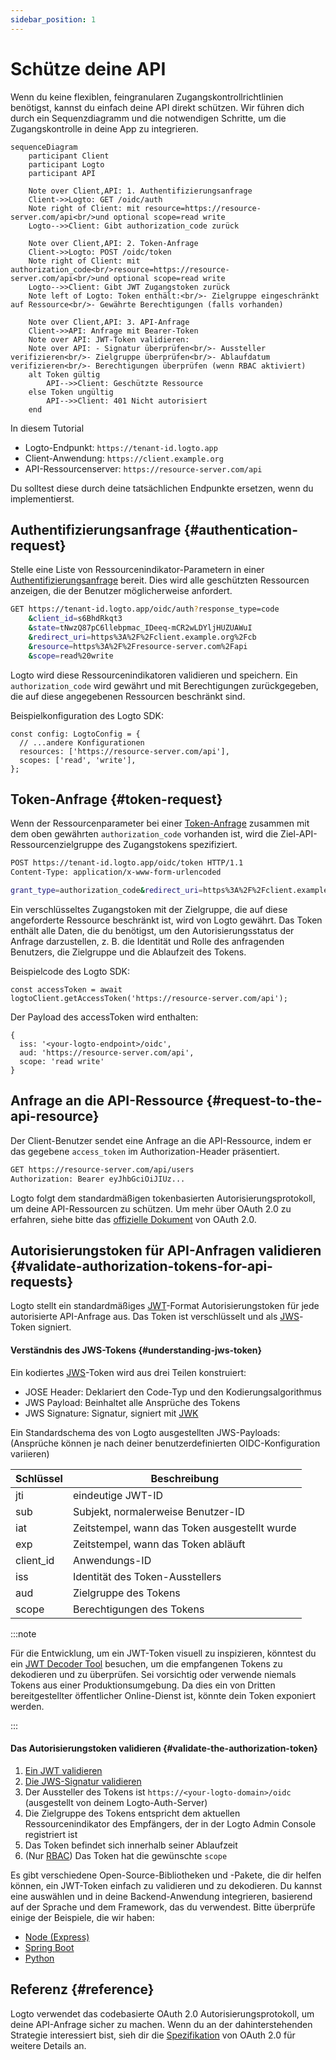 ```yaml
---
sidebar_position: 1
---
```


# Schütze deine API

Wenn du keine flexiblen, feingranularen Zugangskontrollrichtlinien benötigst, kannst du einfach deine API direkt schützen. Wir führen dich durch ein Sequenzdiagramm und die notwendigen Schritte, um die Zugangskontrolle in deine App zu integrieren.

```mermaid
sequenceDiagram
    participant Client
    participant Logto
    participant API

    Note over Client,API: 1. Authentifizierungsanfrage
    Client->>Logto: GET /oidc/auth
    Note right of Client: mit resource=https://resource-server.com/api<br/>und optional scope=read write
    Logto-->>Client: Gibt authorization_code zurück

    Note over Client,API: 2. Token-Anfrage
    Client->>Logto: POST /oidc/token
    Note right of Client: mit authorization_code<br/>resource=https://resource-server.com/api<br/>und optional scope=read write
    Logto-->>Client: Gibt JWT Zugangstoken zurück
    Note left of Logto: Token enthält:<br/>- Zielgruppe eingeschränkt auf Ressource<br/>- Gewährte Berechtigungen (falls vorhanden)

    Note over Client,API: 3. API-Anfrage
    Client->>API: Anfrage mit Bearer-Token
    Note over API: JWT-Token validieren:
    Note over API: - Signatur überprüfen<br/>- Aussteller verifizieren<br/>- Zielgruppe überprüfen<br/>- Ablaufdatum verifizieren<br/>- Berechtigungen überprüfen (wenn RBAC aktiviert)
    alt Token gültig
        API-->>Client: Geschützte Ressource
    else Token ungültig
        API-->>Client: 401 Nicht autorisiert
    end
```

In diesem Tutorial

- Logto-Endpunkt: `https://tenant-id.logto.app`
- Client-Anwendung: `https://client.example.org`
- API-Ressourcenserver: `https://resource-server.com/api`

Du solltest diese durch deine tatsächlichen Endpunkte ersetzen, wenn du implementierst.

## Authentifizierungsanfrage \{#authentication-request}

Stelle eine Liste von Ressourcenindikator-Parametern in einer [Authentifizierungsanfrage](https://openid.net/specs/openid-connect-core-1_0.html#AuthRequest) bereit. Dies wird alle geschützten Ressourcen anzeigen, die der Benutzer möglicherweise anfordert.

```bash
GET https://tenant-id.logto.app/oidc/auth?response_type=code
    &client_id=s6BhdRkqt3
    &state=tNwzQ87pC6llebpmac_IDeeq-mCR2wLDYljHUZUAWuI
    &redirect_uri=https%3A%2F%2Fclient.example.org%2Fcb
    &resource=https%3A%2F%2Fresource-server.com%2Fapi
    &scope=read%20write
```

Logto wird diese Ressourcenindikatoren validieren und speichern. Ein `authorization_code` wird gewährt und mit Berechtigungen zurückgegeben, die auf diese angegebenen Ressourcen beschränkt sind.

Beispielkonfiguration des Logto SDK:

```tsx
const config: LogtoConfig = {
  // ...andere Konfigurationen
  resources: ['https://resource-server.com/api'],
  scopes: ['read', 'write'],
};
```

## Token-Anfrage \{#token-request}

Wenn der Ressourcenparameter bei einer [Token-Anfrage](https://openid.net/specs/openid-connect-core-1_0.html#TokenRequest) zusammen mit dem oben gewährten `authorization_code` vorhanden ist, wird die Ziel-API-Ressourcenzielgruppe des Zugangstokens spezifiziert.

```bash
POST https://tenant-id.logto.app/oidc/token HTTP/1.1
Content-Type: application/x-www-form-urlencoded

grant_type=authorization_code&redirect_uri=https%3A%2F%2Fclient.example.org%2Fcb&code=10esc29BWC2qZB0acc9v8zAv9ltc2pko105tQauZ&resource=https%3A%2F%2Fresource-server.com%2Fapi
```

Ein verschlüsseltes Zugangstoken mit der Zielgruppe, die auf diese angeforderte Ressource beschränkt ist, wird von Logto gewährt. Das Token enthält alle Daten, die du benötigst, um den Autorisierungsstatus der Anfrage darzustellen, z. B. die Identität und Rolle des anfragenden Benutzers, die Zielgruppe und die Ablaufzeit des Tokens.

Beispielcode des Logto SDK:

```tsx
const accessToken = await logtoClient.getAccessToken('https://resource-server.com/api');
```

Der Payload des accessToken wird enthalten:

```tsx
{
  iss: '<your-logto-endpoint>/oidc',
  aud: 'https://resource-server.com/api',
  scope: 'read write'
}
```

## Anfrage an die API-Ressource \{#request-to-the-api-resource}

Der Client-Benutzer sendet eine Anfrage an die API-Ressource, indem er das gegebene `access_token` im Authorization-Header präsentiert.

```bash
GET https://resource-server.com/api/users
Authorization: Bearer eyJhbGciOiJIUz...
```

Logto folgt dem standardmäßigen tokenbasierten Autorisierungsprotokoll, um deine API-Ressourcen zu schützen. Um mehr über OAuth 2.0 zu erfahren, siehe bitte das [offizielle Dokument](https://datatracker.ietf.org/doc/html/rfc6749#section-1.3.1) von OAuth 2.0.

## Autorisierungstoken für API-Anfragen validieren \{#validate-authorization-tokens-for-api-requests}

Logto stellt ein standardmäßiges [JWT](https://datatracker.ietf.org/doc/html/rfc7519)-Format Autorisierungstoken für jede autorisierte API-Anfrage aus. Das Token ist verschlüsselt und als [JWS](https://datatracker.ietf.org/doc/html/rfc7515)-Token signiert.

#### Verständnis des JWS-Tokens \{#understanding-jws-token}

Ein kodiertes [JWS](https://datatracker.ietf.org/doc/html/rfc7515)-Token wird aus drei Teilen konstruiert:

- JOSE Header: Deklariert den Code-Typ und den Kodierungsalgorithmus
- JWS Payload: Beinhaltet alle Ansprüche des Tokens
- JWS Signature: Signatur, signiert mit [JWK](https://datatracker.ietf.org/doc/html/rfc7517)

Ein Standardschema des von Logto ausgestellten JWS-Payloads: (Ansprüche können je nach deiner benutzerdefinierten OIDC-Konfiguration variieren)

| Schlüssel | Beschreibung                                  |
| --------- | --------------------------------------------- |
| jti       | eindeutige JWT-ID                             |
| sub       | Subjekt, normalerweise Benutzer-ID            |
| iat       | Zeitstempel, wann das Token ausgestellt wurde |
| exp       | Zeitstempel, wann das Token abläuft           |
| client_id | Anwendungs-ID                                 |
| iss       | Identität des Token-Ausstellers               |
| aud       | Zielgruppe des Tokens                         |
| scope     | Berechtigungen des Tokens                     |

:::note

Für die Entwicklung, um ein JWT-Token visuell zu inspizieren, könntest du ein [JWT Decoder Tool](https://www.jstoolset.com/jwt) besuchen, um die empfangenen Tokens zu dekodieren und zu überprüfen. Sei vorsichtig oder verwende niemals Tokens aus einer Produktionsumgebung. Da dies ein von Dritten bereitgestellter öffentlicher Online-Dienst ist, könnte dein Token exponiert werden.

:::

#### Das Autorisierungstoken validieren \{#validate-the-authorization-token}

1. [Ein JWT validieren](https://datatracker.ietf.org/doc/html/rfc7519#section-7.2)
2. [Die JWS-Signatur validieren](https://datatracker.ietf.org/doc/html/rfc7515#section-5.2)
3. Der Aussteller des Tokens ist `https://<your-logto-domain>/oidc` (ausgestellt von deinem Logto-Auth-Server)
4. Die Zielgruppe des Tokens entspricht dem aktuellen Ressourcenindikator des Empfängers, der in der Logto Admin Console registriert ist
5. Das Token befindet sich innerhalb seiner Ablaufzeit
6. (Nur [RBAC](/authorization/role-based-access-control/protect-api-resources-with-rbac)) Das Token hat die gewünschte `scope`

Es gibt verschiedene Open-Source-Bibliotheken und -Pakete, die dir helfen können, ein JWT-Token einfach zu validieren und zu dekodieren. Du kannst eine auswählen und in deine Backend-Anwendung integrieren, basierend auf der Sprache und dem Framework, das du verwendest. Bitte überprüfe einige der Beispiele, die wir haben:

- [Node (Express)](/authorization/api-resources/node-express)
- [Spring Boot](/authorization/api-resources/spring-boot)
- [Python](/authorization/api-resources/python)

## Referenz \{#reference}

Logto verwendet das codebasierte OAuth 2.0 Autorisierungsprotokoll, um deine API-Anfrage sicher zu machen. Wenn du an der dahinterstehenden Strategie interessiert bist, sieh dir die [Spezifikation](https://datatracker.ietf.org/doc/html/rfc6749#section-1.3.1) von OAuth 2.0 für weitere Details an.
